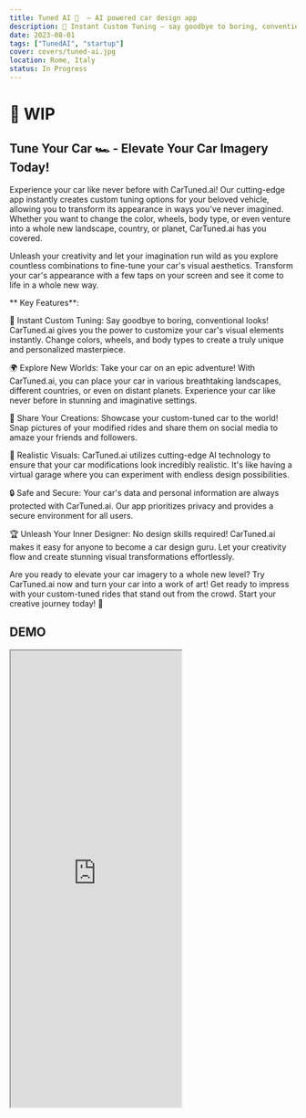 ```yaml
---
title: Tuned AI 🤖  — AI powered car design app
description: 🎨 Instant Custom Tuning — say goodbye to boring, conventional looks! CarTuned.ai gives you the power to customize your car's visual elements instantly. Change colors, wheels, and body types to create a truly unique and personalized masterpiece.
date: 2023-08-01
tags: ["TunedAI", "startup"]
cover: covers/tuned-ai.jpg
location: Rome, Italy
status: In Progress
---
```


# 🚧 WIP

## Tune Your Car 🏎 - Elevate Your Car Imagery Today!

Experience your car like never before with CarTuned.ai! Our cutting-edge app instantly creates custom tuning options for your beloved vehicle, allowing you to transform its appearance in ways you've never imagined. Whether you want to change the color, wheels, body type, or even venture into a whole new landscape, country, or planet, CarTuned.ai has you covered.

Unleash your creativity and let your imagination run wild as you explore countless combinations to fine-tune your car's visual aesthetics. Transform your car's appearance with a few taps on your screen and see it come to life in a whole new way.

** Key Features**:

🎨 Instant Custom Tuning: Say goodbye to boring, conventional looks! CarTuned.ai gives you the power to customize your car's visual elements instantly. Change colors, wheels, and body types to create a truly unique and personalized masterpiece.

🌍 Explore New Worlds: Take your car on an epic adventure! With CarTuned.ai, you can place your car in various breathtaking landscapes, different countries, or even on distant planets. Experience your car like never before in stunning and imaginative settings.

📸 Share Your Creations: Showcase your custom-tuned car to the world! Snap pictures of your modified rides and share them on social media to amaze your friends and followers.

🚗 Realistic Visuals: CarTuned.ai utilizes cutting-edge AI technology to ensure that your car modifications look incredibly realistic. It's like having a virtual garage where you can experiment with endless design possibilities.

🔒 Safe and Secure: Your car's data and personal information are always protected with CarTuned.ai. Our app prioritizes privacy and provides a secure environment for all users.

🏆 Unleash Your Inner Designer: No design skills required! CarTuned.ai makes it easy for anyone to become a car design guru. Let your creativity flow and create stunning visual transformations effortlessly.

Are you ready to elevate your car imagery to a whole new level? Try CarTuned.ai now and turn your car into a work of art! Get ready to impress with your custom-tuned rides that stand out from the crowd. Start your creative journey today! 🏁

## DEMO

<iframe src="https://tunedai.herokuapp.com" height="800px"></iframe>
